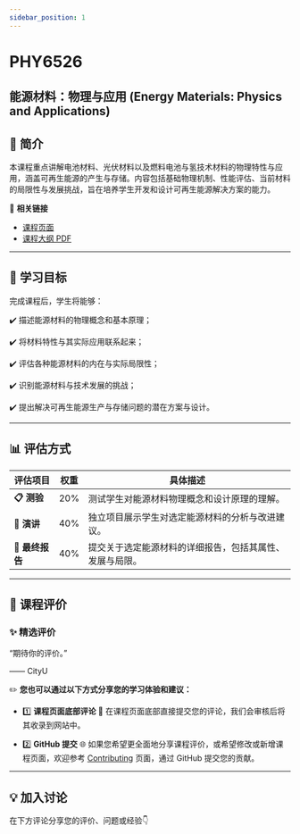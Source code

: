 ```yaml
---
sidebar_position: 1
---
```


# PHY6526
## 能源材料：物理与应用 (Energy Materials: Physics and Applications)

## **📘 简介**
本课程重点讲解电池材料、光伏材料以及燃料电池与氢技术材料的物理特性与应用，涵盖可再生能源的产生与存储。内容包括基础物理机制、性能评估、当前材料的局限性与发展挑战，旨在培养学生开发和设计可再生能源解决方案的能力。

🔗 **相关链接**
- [课程页面](https://www.cityu.edu.hk/catalogue/pg/202425/course/PHY6526.htm)
- [课程大纲 PDF](https://www.cityu.edu.hk/catalogue/pg/202425/course/PHY6526.pdf)

---

## **🎯 学习目标**

完成课程后，学生将能够：

✔️ 描述能源材料的物理概念和基本原理；

✔️ 将材料特性与其实际应用联系起来；

✔️ 评估各种能源材料的内在与实际局限性；

✔️ 识别能源材料与技术发展的挑战；

✔️ 提出解决可再生能源生产与存储问题的潜在方案与设计。

---

## **📊 评估方式**

| **评估项目**          | **权重** | **具体描述**                                                                                       |
|----------------------|---------|---------------------------------------------------------------------------------------------------|
| **📋 测验**           | 20%      | 测试学生对能源材料物理概念和设计原理的理解。                                                          |
| **📂 演讲**           | 40%      | 独立项目展示学生对选定能源材料的分析与改进建议。                                                        |
| **📂 最终报告**        | 40%      | 提交关于选定能源材料的详细报告，包括其属性、发展与局限。                                                   |

---

## **💬 课程评价**

### ✨ **精选评价**
<div className={commentStyles.commentBox}>
    <p className={commentStyles.commentText}>
        “期待你的评价。”
    </p>
    <p className={commentStyles.commentAuthor}>—— CityU</p>
</div>

✏️ **您也可以通过以下方式分享您的学习体验和建议：**

- 1️⃣ **课程页面底部评论**
💬 在课程页面底部直接提交您的评论，我们会审核后将其收录到网站中。

- 2️⃣ **GitHub 提交**
🌐 如果您希望更全面地分享课程评价，或希望修改或新增课程页面，欢迎参考 [Contributing](https://penjc.github.io/cityU-navigator/contributing) 页面，通过 GitHub 提交您的贡献。

---

## **💡 加入讨论**

在下方评论分享您的评价、问题或经验👇
<Utterances />
